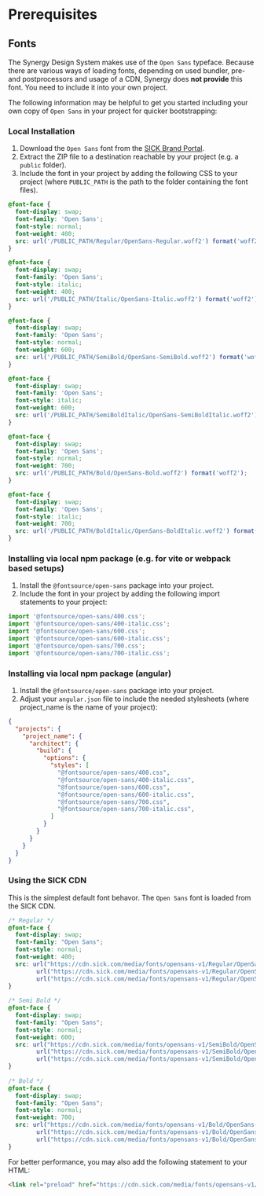 
<Meta title="Prerequisites" />

# Prerequisites

## Fonts

The Synergy Design System makes use of the `Open Sans` typeface.
Because there are various ways of loading fonts, depending on used bundler, pre- and postprocessors and usage of a CDN, Synergy does **not provide** this font.
You need to include it into your own project.

The following information may be helpful to get you started including your own copy of `Open Sans` in your project for quicker bootstrapping:

### Local Installation

1. Download the `Open Sans` font from the [SICK Brand Portal](https://brand.sick.com/document/49#/-/resources-1).
2. Extract the ZIP file to a destination reachable by your project (e.g. a `public` folder).
3. Include the font in your project by adding the following CSS to your project (where `PUBLIC_PATH` is the path to the folder containing the font files).

```css
@font-face {
  font-display: swap;
  font-family: 'Open Sans';
  font-style: normal;
  font-weight: 400;
  src: url('/PUBLIC_PATH/Regular/OpenSans-Regular.woff2') format('woff2');
}

@font-face {
  font-display: swap;
  font-family: 'Open Sans';
  font-style: italic;
  font-weight: 400;
  src: url('/PUBLIC_PATH/Italic/OpenSans-Italic.woff2') format('woff2');
}

@font-face {
  font-display: swap;
  font-family: 'Open Sans';
  font-style: normal;
  font-weight: 600;
  src: url('/PUBLIC_PATH/SemiBold/OpenSans-SemiBold.woff2') format('woff2');
}

@font-face {
  font-display: swap;
  font-family: 'Open Sans';
  font-style: italic;
  font-weight: 600;
  src: url('/PUBLIC_PATH/SemiBoldItalic/OpenSans-SemiBoldItalic.woff2') format('woff2');
}

@font-face {
  font-display: swap;
  font-family: 'Open Sans';
  font-style: normal;
  font-weight: 700;
  src: url('/PUBLIC_PATH/Bold/OpenSans-Bold.woff2') format('woff2');
}

@font-face {
  font-display: swap;
  font-family: 'Open Sans';
  font-style: italic;
  font-weight: 700;
  src: url('/PUBLIC_PATH/BoldItalic/OpenSans-BoldItalic.woff2') format('woff2');
}
```

### Installing via local npm package (e.g. for vite or webpack based setups)

1. Install the `@fontsource/open-sans` package into your project.
2. Include the font in your project by adding the following import statements to your project:

```js
import '@fontsource/open-sans/400.css';
import '@fontsource/open-sans/400-italic.css';
import '@fontsource/open-sans/600.css';
import '@fontsource/open-sans/600-italic.css';
import '@fontsource/open-sans/700.css';
import '@fontsource/open-sans/700-italic.css';
```

### Installing via local npm package (angular)

1. Install the `@fontsource/open-sans` package into your project.
2. Adjust your `angular.json` file to include the needed stylesheets (where project_name is the name of your project):

```json
{
  "projects": {
    "project_name": {
      "architect": {
        "build": {
          "options": {
            "styles": [
              "@fontsource/open-sans/400.css",
              "@fontsource/open-sans/400-italic.css",
              "@fontsource/open-sans/600.css",
              "@fontsource/open-sans/600-italic.css",
              "@fontsource/open-sans/700.css",
              "@fontsource/open-sans/700-italic.css",
            ]
          }
        }
      }
    }
  }
}
```

### Using the SICK CDN

This is the simplest default font behavor. The `Open Sans` font is loaded from the SICK CDN.

```css
/* Regular */
@font-face {
  font-display: swap;
  font-family: "Open Sans";
  font-style: normal;
  font-weight: 400;
  src: url("https://cdn.sick.com/media/fonts/opensans-v1/Regular/OpenSans-Regular.woff2") format("woff2"),
        url("https://cdn.sick.com/media/fonts/opensans-v1/Regular/OpenSans-Regular.woff") format("woff"),
        url("https://cdn.sick.com/media/fonts/opensans-v1/Regular/OpenSans-Regular.ttf") format("truetype");
}
 
/* Semi Bold */
@font-face {
  font-display: swap;
  font-family: "Open Sans";
  font-style: normal;
  font-weight: 600;
  src: url("https://cdn.sick.com/media/fonts/opensans-v1/SemiBold/OpenSans-SemiBold.woff2") format("woff2"),
        url("https://cdn.sick.com/media/fonts/opensans-v1/SemiBold/OpenSans-SemiBold.woff") format("woff"),
        url("https://cdn.sick.com/media/fonts/opensans-v1/SemiBold/OpenSans-SemiBold.ttf") format("truetype");
}
 
/* Bold */
@font-face {
  font-display: swap;
  font-family: "Open Sans";
  font-style: normal;
  font-weight: 700;
  src: url("https://cdn.sick.com/media/fonts/opensans-v1/Bold/OpenSans-Bold.woff2") format("woff2"),
        url("https://cdn.sick.com/media/fonts/opensans-v1/Bold/OpenSans-Bold.woff") format("woff"),
        url("https://cdn.sick.com/media/fonts/opensans-v1/Bold/OpenSans-Bold.ttf") format("truetype");
}
```

For better performance, you may also add the following statement to your HTML:

```html
<link rel="preload" href="https://cdn.sick.com/media/fonts/opensans-v1/Regular/OpenSans-Regular.woff2" as="font" type="font/woff2" crossorigin>
```
